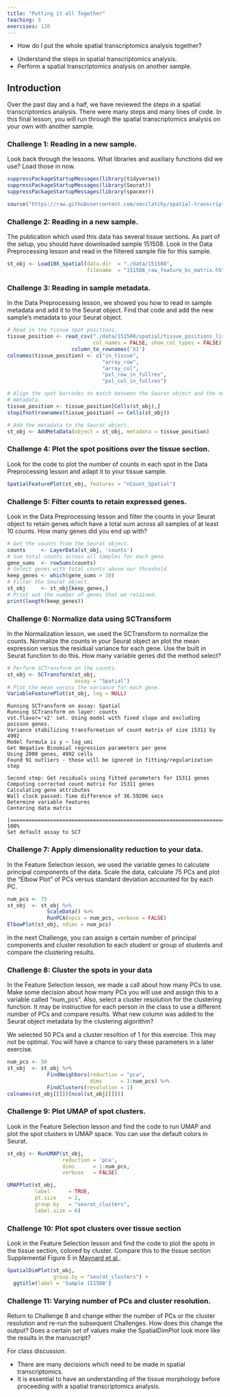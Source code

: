 ```yaml
---
title: "Putting it all Together"
teaching: 5
exercises: 120
---
```


:::::::::::::::::::::::::::::::::::::: questions 

- How do I put the whole spatial transcriptomics analysis together?

::::::::::::::::::::::::::::::::::::::::::::::::

::::::::::::::::::::::::::::::::::::: objectives

- Understand the steps in spatial transcriptomics analysis.
- Perform a spatial transcriptomics analysis on another sample.

::::::::::::::::::::::::::::::::::::::::::::::::

## Introduction

Over the past day and a half, we have reviewed the steps in a spatial 
transcriptomics analysis. There were many steps and many lines of code. In this
final lesson, you will run through the spatial transcriptomics analysis on
your own with another sample.

::::::::::::::::::::::::::::::::::::: challenge 

### Challenge 1: Reading in a new sample.

Look back through the lessons. What libraries and auxiliary functions did we use? 
Load those in now.

:::::::::::::::::::::::: solution 
 
```r
suppressPackageStartupMessages(library(tidyverse))
suppressPackageStartupMessages(library(Seurat))
suppressPackageStartupMessages(library(spacexr))

source("https://raw.githubusercontent.com/smcclatchy/spatial-transcriptomics/main/code/spatial_utils.R")
```


:::::::::::::::::::::::::::::::::

:::::::::::::::::::::::::::::::::::::


::::::::::::::::::::::::::::::::::::: challenge 

### Challenge 2: Reading in a new sample.

The publication which used this data has several tissue sections. As part of 
the setup, you should have downloaded sample 151508. Look in the Data 
Preprocessing lesson and read in the filtered sample file for this sample.

:::::::::::::::::::::::: solution 
 
```r
st_obj <- Load10X_Spatial(data.dir  = "./data/151508", 
                          filename  = "151508_raw_feature_bc_matrix.h5")
```


:::::::::::::::::::::::::::::::::

:::::::::::::::::::::::::::::::::::::


::::::::::::::::::::::::::::::::::::: challenge 

### Challenge 3: Reading in sample metadata.

In the Data Preprocessing lesson, we showed you how to read in sample metadata
and add it to the Seurat object. Find that code and add the new sample's 
metadata to your Seurat object.

:::::::::::::::::::::::: solution 
 
```r
# Read in the tissue spot positions.
tissue_position <- read_csv("./data/151508/spatial/tissue_positions_list.csv",
                            col_names = FALSE, show_col_types = FALSE) %>% 
                     column_to_rownames('X1')
colnames(tissue_position) <- c("in_tissue", 
                               "array_row", 
                               "array_col", 
                               "pxl_row_in_fullres", 
                               "pxl_col_in_fullres")

# Align the spot barcodes to match between the Seurat object and the new
# metadata.
tissue_position <- tissue_position[Cells(st_obj),]
stopifnot(rownames(tissue_position) == Cells(st_obj))

# Add the metadata to the Seurat object.
st_obj <- AddMetaData(object = st_obj, metadata = tissue_position)
```

:::::::::::::::::::::::::::::::::

:::::::::::::::::::::::::::::::::::::


::::::::::::::::::::::::::::::::::::: challenge 

### Challenge 4: Plot the spot positions over the tissue section.

Look for the code to plot the number of counts in each spot in the Data 
Preprocessing lesson and adapt it to your tissue sample.

:::::::::::::::::::::::: solution 
 
```r
SpatialFeaturePlot(st_obj, features = "nCount_Spatial")
```

:::::::::::::::::::::::::::::::::

:::::::::::::::::::::::::::::::::::::


::::::::::::::::::::::::::::::::::::: challenge 

### Challenge 5: Filter counts to retain expressed genes.

Look in the Data Preprocessing lesson and filter the counts in your Seurat
object to retain genes which have a total sum across all samples of at least 
10 counts. How many genes did you end up with?

:::::::::::::::::::::::: solution 
 
```r
# Get the counts from the Seurat object.
counts     <- LayerData(st_obj, 'counts')
# Sum total counts across all samples for each gene.
gene_sums  <- rowSums(counts)
# Select genes with total counts above our threshold. 
keep_genes <- which(gene_sums > 10)
# Filter the Seurat object.
st_obj     <- st_obj[keep_genes,]
# Print out the number of genes that we retained.
print(length(keep_genes))
```

:::::::::::::::::::::::::::::::::

:::::::::::::::::::::::::::::::::::::


::::::::::::::::::::::::::::::::::::: challenge 

### Challenge 6: Normalize data using SCTransform

In the Normalization lesson, we used the SCTransform to normalize the counts.
Normalize the counts in your Seurat object an plot the mean expression versus
the residual variance for each gene. Use the built in Seurat function to do this.
How many variable genes did the method select?

:::::::::::::::::::::::: solution 
 
```r
# Perform SCTransform on the counts.
st_obj <- SCTransform(st_obj, 
                      assay = "Spatial")
# Plot the mean veruss the variance for each gene.
VariableFeaturePlot(st_obj, log = NULL)
```

```output
Running SCTransform on assay: Spatial
Running SCTransform on layer: counts
vst.flavor='v2' set. Using model with fixed slope and excluding poisson genes.
Variance stabilizing transformation of count matrix of size 15311 by 4992
Model formula is y ~ log_umi
Get Negative Binomial regression parameters per gene
Using 2000 genes, 4992 cells
Found 91 outliers - those will be ignored in fitting/regularization step

Second step: Get residuals using fitted parameters for 15311 genes
Computing corrected count matrix for 15311 genes
Calculating gene attributes
Wall clock passed: Time difference of 36.59206 secs
Determine variable features
Centering data matrix
  |===================================================================================================================================================================| 100%
Set default assay to SCT
```

:::::::::::::::::::::::::::::::::

:::::::::::::::::::::::::::::::::::::


::::::::::::::::::::::::::::::::::::: challenge 

### Challenge 7: Apply dimensionality reduction to your data.

In the Feature Selection lesson, we used the variable genes to calculate 
principal components of the data. Scale the data, calculate 75 PCs and plot the
"Elbow Plot" of PCs versus standard deviation accounted for by each PC.

:::::::::::::::::::::::: solution 
 
```r
num_pcs <- 75
st_obj  <- st_obj %>%
             ScaleData() %>%
             RunPCA(npcs = num_pcs, verbose = FALSE)
ElbowPlot(st_obj, ndims = num_pcs)
```

:::::::::::::::::::::::::::::::::

:::::::::::::::::::::::::::::::::::::


:::::::::::::::::::::::::::::::::::::::::::::::::::::::::::::::::::: instructor

In the next Challenge, you can assign a certain number of principal components
and cluster resolution to each student or group of students and compare the 
clustering results.

::::::::::::::::::::::::::::::::::::::::::::::::::::::::::::::::::::::::::::::::



::::::::::::::::::::::::::::::::::::: challenge 

### Challenge 8: Cluster the spots in your data

In the Feature Selection lesson, we made a call about how many PCs to use.
Make some decision about how many PCs you will use and assign this to a variable
called "num_pcs". Also, select a cluster resolution for the clustering function.
It may be instructive for each person in the class to use a
different number of PCs and compare results. What new column was added to 
the Seurat object metadata by the clustering algorithm?

:::::::::::::::::::::::: solution 
 
 We selected 50 PCs and a cluster resoltion of 1 for this exercise. This may 
 not be optimal. You will have a chance to vary these parameters in a later 
 exercise.
 
```r
num_pcs <- 50
st_obj  <- st_obj %>%
             FindNeighbors(reduction = "pca", 
                           dims      = 1:num_pcs) %>% 
             FindClusters(resolution = 1)
colnames(st_obj[[]])[ncol(st_obj[[]])]
```

:::::::::::::::::::::::::::::::::

:::::::::::::::::::::::::::::::::::::


::::::::::::::::::::::::::::::::::::: challenge 

### Challenge 9: Plot UMAP of spot clusters.

Look in the Feature Selection lesson and find the code to run UMAP and plot
the spot clusters in UMAP space. You can use the default colors in Seurat.

:::::::::::::::::::::::: solution 
 
```r
st_obj <- RunUMAP(st_obj, 
                  reduction = 'pca', 
                  dims      = 1:num_pcs, 
                  verbose   = FALSE)

UMAPPlot(st_obj, 
         label      = TRUE,
         pt.size    = 2,
         group.by   = "seurat_clusters",
         label.size = 6)
```

:::::::::::::::::::::::::::::::::

:::::::::::::::::::::::::::::::::::::


::::::::::::::::::::::::::::::::::::: challenge 

### Challenge 10: Plot spot clusters over tissue section

Look in the Feature Selection lesson and find the code to plot the spots in
the tissue section, colored by cluster. Compare this to the tissue section
Supplemental Figure 5 in 
[Maynard et al.](https://www.nature.com/articles/s41593-020-00787-0#Sec33).

:::::::::::::::::::::::: solution 
 
```r
SpatialDimPlot(st_obj, 
               group.by = "seurat_clusters") +
  ggtitle(label = 'Sample 151508')
```

:::::::::::::::::::::::::::::::::

:::::::::::::::::::::::::::::::::::::


::::::::::::::::::::::::::::::::::::: challenge 

### Challenge 11: Varying number of PCs and cluster resolution.

Return to Challenge 8 and change either the number of PCs or the cluster
resolution and re-run the subsequent Challenges. How does this change the 
output? Does a certain set of values make the SpatialDimPlot look more like
the results in the manuscript?

:::::::::::::::::::::::: solution 
 
For class discussion.

:::::::::::::::::::::::::::::::::

:::::::::::::::::::::::::::::::::::::


::::::::::::::::::::::::::::::::::::: keypoints 

- There are many decisions which need to be made in spatial transcriptomics.
- It is essential to have an understanding of the tissue morphology before
proceeding with a spatial transcriptomics analysis.

::::::::::::::::::::::::::::::::::::::::::::::::

